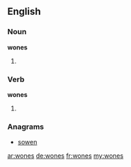 ==English==

===Noun===
'''wones'''

# {{plural of|wone}}

===Verb===
'''wones'''

# {{en-third-person singular of|wone}}

===Anagrams===
* [[sowen#English|sowen]]

[[ar:wones]]
[[de:wones]]
[[fr:wones]]
[[my:wones]]